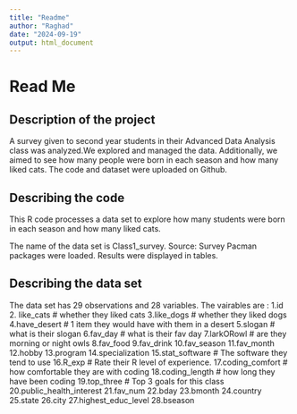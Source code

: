 ```yaml
---
title: "Readme"
author: "Raghad"
date: "2024-09-19"
output: html_document
---
```


# Read Me

## Description of the project 
A survey given to second year students in their Advanced Data Analysis class was analyzed.We explored and managed the data. Additionally, we aimed to see how many people were born in each season and how many liked cats. The code and dataset were uploaded on Github.

## Describing the code 
This R code processes a data set to explore how many students were born in each season and how many liked cats. 

The name of the data set is Class1_survey.
Source: Survey
Pacman packages were loaded.
Results were displayed in tables. 

## Describing the data set
The data set has 29 observations and 28 variables.
The vairables are :
1.id
2. like_cats # whether they liked cats
3.like_dogs # whether they liked dogs
4.have_desert # 1 item they would have with them in a desert
5.slogan # what is their slogan
6.fav_day # what is their fav day
7.larkORowl # are they morning or night owls
8.fav_food
9.fav_drink
10.fav_season
11.fav_month
12.hobby
13.program
14.specialization
15.stat_software # The software they tend to use
16.R_exp # Rate their R level of experience.
17.coding_comfort # how comfortable they are with coding
18.coding_length # how long they have been coding
19.top_three # Top 3 goals for this class
20.public_health_interest 
21.fav_num
22.bday
23.bmonth
24.country
25.state
26.city
27.highest_educ_level
28.bseason 
